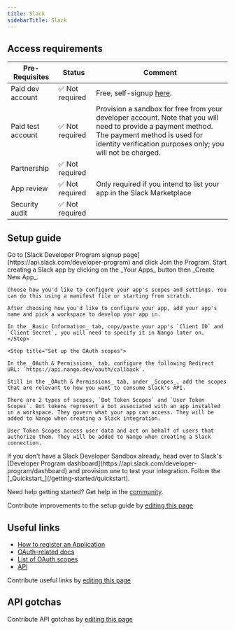 ```yaml
---
title: Slack
sidebarTitle: Slack
---
```



<Overview />
<PreBuiltTooling />
<PreBuiltUseCases />

## Access requirements
| Pre-Requisites | Status | Comment|
| - | - | - |
| Paid dev account | ✅ Not required | Free, self-signup [here](https://api.slack.com/developer-program). |
| Paid test account | ✅ Not required | Provision a sandbox for free from your developer account. Note that you will need to provide a payment method. The payment method is used for identity verification purposes only; you will not be charged. |
| Partnership | ✅ Not required | |
| App review | ✅ Not required | Only required if you intend to list your app in the Slack Marketplace |
| Security audit | ✅ Not required | |


## Setup guide
<Steps>
  <Step title="Create a developer account">
    Go to [Slack Developer Program signup page](https://api.slack.com/developer-program) and click Join the Program. 
  </Step>
  <Step title="Create & configure a Slack app">
    Start creating a Slack app by clicking on the _Your Apps_ button then _Create New App_.

    Choose how you'd like to configure your app's scopes and settings. You can do this using a manifest file or starting from scratch. 
    
    After choosing how you'd like to configure your app, add your app's name and pick a workspace to develop your app in.

    In the _Basic Information_ tab, copy/paste your app's `Client ID` and `Client Secret`, you will need to specify it in Nango later on.
    </Step>

    <Step title="Set up the OAuth scopes">

    In the _OAuth & Permissions_ tab, configure the following Redirect URL: `https://api.nango.dev/oauth/callback`.

    Still in the _OAuth & Permissions_ tab, under _Scopes_, add the scopes that are relevant to how you want to consume Slack's API.

    There are 2 types of scopes, `Bot Token Scopes` and `User Token Scopes`. Bot tokens represent a bot associated with an app installed in a workspace. They govern what your app can access. They will be added to Nango when creating a Slack integration.
    
    User Token Scopes access user data and act on behalf of users that authorize them. They will be added to Nango when creating a Slack connection.
  </Step>

  <Step title="Create a Slack Developer Sandbox">
    If you don't have a Slack Developer Sandbox already, head over to Slack's [Developer Program dashboard](https://api.slack.com/developer-program/dashboard) and provision one to test your integration. 
  </Step>

  <Step title="Next">
    Follow the [_Quickstart_](/getting-started/quickstart).
  </Step>
</Steps>

<Tip>Need help getting started? Get help in the [community](https://nango.dev/slack).</Tip>

<Note>Contribute improvements to the setup guide by [editing this page](https://github.com/nangohq/nango/tree/master/docs-v2/integrations/all/slack.mdx)</Note>


## Useful links

-   [How to register an Application](https://api.slack.com/apps)
-   [OAuth-related docs](https://api.slack.com/authentication/oauth-v2)
-   [List of OAuth scopes](https://api.slack.com/scopes)
-   [API](https://api.slack.com/web)

<Note>Contribute useful links by [editing this page](https://github.com/nangohq/nango/tree/master/docs-v2/integrations/all/slack.mdx)</Note>

## API gotchas

<Note>Contribute API gotchas by [editing this page](https://github.com/nangohq/nango/tree/master/docs-v2/integrations/all/slack.mdx)</Note>
